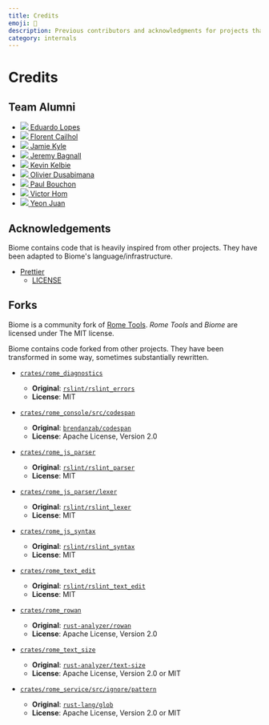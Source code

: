```yaml
---
title: Credits
emoji: 📝
description: Previous contributors and acknowledgments for projects that inspire us.
category: internals
---
```



# Credits

## Team Alumni

<ul class="credits-people-list">
	<li>
		<a href="https://github.com/EduardoLopes">
			<img src="https://github.com/EduardoLopes.png?s=176" />
			<span>Eduardo Lopes</span>
		</a>
	</li>
	<li>
		<a href="https://github.com/ooflorent">
			<img src="https://github.com/ooflorent.png?s=176" />
			<span>Florent Cailhol</span>
		</a>
	</li>
	<li>
		<a href="https://github.com/jamiebuilds">
			<img src="https://github.com/jamiebuilds.png?s=176" />
			<span>Jamie Kyle</span>
		</a>
	</li>
	<li>
		<a href="https://github.com/jer3m01">
			<img src="https://github.com/jer3m01.png?s=176" />
			<span>Jeremy Bagnall</span>
		</a>
	</li>
	<li>
		<a href="https://github.com/Kelbie">
			<img src="https://github.com/Kelbie.png?s=176" />
			<span>Kevin Kelbie</span>
		</a>
	</li>
	<li>
		<a href="https://github.com/diokey">
			<img src="https://github.com/diokey.png?s=176" />
			<span>Olivier Dusabimana</span>
		</a>
	</li>
	<li>
		<a href="https://github.com/bitpshr">
			<img src="https://github.com/bitpshr.png?s=176" />
			<span>Paul Bouchon</span>
		</a>
	</li>
	<li>
		<a href="https://github.com/VictorHom">
			<img src="https://github.com/VictorHom.png?s=176" />
			<span>Victor Hom</span>
		</a>
	</li>
	<li>
		<a href="https://github.com/yeonjuan">
			<img src="https://github.com/yeonjuan.png?s=176" />
			<span>Yeon Juan</span>
		</a>
	</li>
</ul>

<Contributors />

## Acknowledgements

Biome contains code that is heavily inspired from other projects. They have been adapted to Biome's
language/infrastructure.

- [Prettier](https://github.com/prettier/prettier/)
  - [LICENSE](https://github.com/biomejs/biome/blob/main/crates/rome_js_formatter/LICENSE)

## Forks

Biome is a community fork of [Rome Tools](https://github.com/biomejs/biome/).
_Rome Tools_ and _Biome_ are licensed under The MIT license.

Biome contains code forked from other projects.
They have been transformed in some way, sometimes substantially rewritten.

- [`crates/rome_diagnostics`](https://github.com/biomejs/biome/tree/main/crates/rome_diagnostics)
  - **Original**: [`rslint/rslint_errors`](https://github.com/rslint/rslint/tree/master/crates/rslint_errors)
  - **License**: MIT

- [`crates/rome_console/src/codespan`](https://github.com/biomejs/biome/tree/main/crates/rome_console/src/codespan)
  - **Original**: [`brendanzab/codespan`](https://github.com/brendanzab/codespan)
  - **License**: Apache License, Version 2.0

- [`crates/rome_js_parser`](https://github.com/biomejs/biome/tree/main/crates/rome_js_parser)
  - **Original**: [`rslint/rslint_parser`](https://github.com/rslint/rslint/tree/master/crates/rslint_parser)
  - **License**: MIT

- [`crates/rome_js_parser/lexer`](https://github.com/biomejs/biome/tree/main/crates/rome_js_parser/src/lexer)
  - **Original**:  [`rslint/rslint_lexer`](https://github.com/rslint/rslint/tree/master/crates/rslint_lexer)
  - **License**: MIT

- [`crates/rome_js_syntax`](https://github.com/biomejs/biome/tree/main/crates/rome_js_syntax)
	- **Original**: [`rslint/rslint_syntax`](https://github.com/rslint/rslint/tree/master/crates/rslint_syntax)
	- **License**: MIT

- [`crates/rome_text_edit`](https://github.com/biomejs/biome/tree/main/crates/rome_text_edit)
	- **Original**: [`rslint/rslint_text_edit`](https://github.com/rslint/rslint/tree/master/crates/rslint_text_edit)
	- **License**: MIT

- [`crates/rome_rowan`](https://github.com/biomejs/biome/tree/main/crates/rome_rowan)
	- **Original**: [`rust-analyzer/rowan`](https://github.com/rust-analyzer/rowan)
	- **License**: Apache License, Version 2.0

- [`crates/rome_text_size`](https://github.com/biomejs/biome/tree/main/crates/rome_text_size)
  - **Original**: [`rust-analyzer/text-size`](https://github.com/rust-analyzer/text-size)
  - **License**: Apache License, Version 2.0 or MIT

- [`crates/rome_service/src/ignore/pattern`](https://github.com/biomejs/biome/tree/main/crates/rome_service/src/ignore/pattern)
    - **Original**: [`rust-lang/glob`](https://github.com/rust-lang/glob/blob/master/src/lib.rs)
    - **License**: Apache License, Version 2.0 or MIT
